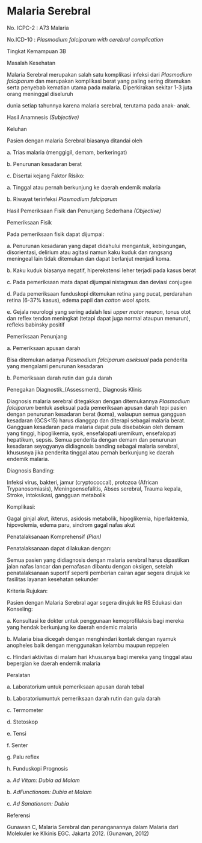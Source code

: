 # Malaria Serebral

No. ICPC-2 : A73 Malaria

No.ICD-10 : _Plasmodium falciparum with cerebral complication_

Tingkat Kemampuan 3B

Masalah Kesehatan

Malaria Serebral merupakan salah satu komplikasi infeksi dari _Plasmodium falciparum_ dan merupakan komplikasi berat yang paling sering ditemukan serta penyebab kematian utama pada malaria. Diperkirakan sekitar 1-3 juta orang meninggal diseluruh

 

dunia setiap tahunnya karena malaria serebral, terutama pada anak- anak.

Hasil Anamnesis _(Subjective)_

Keluhan

Pasien dengan malaria Serebral biasanya ditandai oleh

a. Trias malaria (menggigil, demam, berkeringat)

b. Penurunan kesadaran berat

c. Disertai kejang Faktor Risiko:

a. Tinggal atau pernah berkunjung ke daerah endemik malaria

b. Riwayat terinfeksi _Plasmodium falciparum_

Hasil Pemeriksaan Fisik dan Penunjang Sederhana _(Objective)_

Pemeriksaan Fisik

Pada pemeriksaan fisik dapat dijumpai:

a. Penurunan kesadaran yang dapat didahului mengantuk, kebingungan, disorientasi, delirium atau agitasi namun kaku kuduk dan rangsang meningeal lain tidak ditemukan dan dapat berlanjut menjadi koma.

b. Kaku kuduk biasanya negatif, hiperekstensi leher terjadi pada kasus berat

c. Pada pemeriksaan mata dapat dijumpai nistagmus dan deviasi conjugee

d. Pada pemeriksaan funduskopi ditemukan retina yang pucat, perdarahan retina (6-37% kasus), edema papil dan _cotton wool spots._

e. Gejala neurologi yang sering adalah lesi _upper motor neuron_, tonus otot dan reflex tendon meningkat (tetapi dapat juga normal ataupun menurun), refleks babinsky positif

Pemeriksaan Penunjang

a. Pemeriksaan apusan darah

Bisa ditemukan adanya _Plasmodium falciparum aseksual_ pada penderita yang mengalami penurunan kesadaran

b. Pemeriksaan darah rutin dan gula darah

 

Penegakan Diagnostik_(Assessment)_ Diagnosis Klinis

Diagnosis malaria serebral ditegakkan dengan ditemukannya _Plasmodium falciparum_ bentuk aseksual pada pemeriksaan apusan darah tepi pasien dengan penurunan kesadaran berat (koma), walaupun semua gangguan kesadaran (GCS\<15) harus dianggap dan diterapi sebagai malaria berat. Gangguan kesadaran pada malaria dapat pula disebabkan oleh demam yang tinggi, hipoglikemia, syok, ensefalopati uremikum, ensefalopati hepatikum, sepsis. Semua penderita dengan demam dan penurunan kesadaran seyogyanya didiagnosis banding sebagai malaria serebral, khususnya jika penderita tinggal atau pernah berkunjung ke daerah endemik malaria.

Diagnosis Banding:

Infeksi virus, bakteri, jamur (cryptococcal), protozoa (African Trypanosomiasis), Meningoensefalitis, Abses serebral, Trauma kepala, Stroke, intoksikasi, gangguan metabolik

Komplikasi:

Gagal ginjal akut, ikterus, asidosis metabolik, hipoglikemia, hiperlaktemia, hipovolemia, edema paru, sindrom gagal nafas akut

Penatalaksanaan Komprehensif _(Plan)_

Penatalaksanaan dapat dilakukan dengan:

Semua pasien yang didiagnosis dengan malaria serebral harus dipastikan jalan nafas lancar dan pernafasan dibantu dengan oksigen, setelah penatalaksanaan suportif seperti pemberian cairan agar segera dirujuk ke fasilitas layanan kesehatan sekunder

Kriteria Rujukan:

Pasien dengan Malaria Serebral agar segera dirujuk ke RS Edukasi dan Konseling:

a. Konsultasi ke dokter untuk penggunaan kemoprofilaksis bagi mereka yang hendak berkunjung ke daerah endemic malaria

b. Malaria bisa dicegah dengan menghindari kontak dengan nyamuk anopheles baik dengan menggunakan kelambu maupun reppelen

 

c. Hindari aktivitas di malam hari khususnya bagi mereka yang tinggal atau bepergian ke daerah endemik malaria

Peralatan

a. Laboratorium untuk pemeriksaan apusan darah tebal

b. Laboratoriumuntuk pemeriksaan darah rutin dan gula darah

c. Termometer

d. Stetoskop

e. Tensi

f. Senter

g. Palu reflex

h. Funduskopi Prognosis

a. _Ad Vitam: Dubia ad Malam_

b. _AdFunctionam: Dubia et Malam_

c. _Ad Sanationam: Dubia_

Referensi

Gunawan C, Malaria Serebral dan penanganannya dalam Malaria dari Molekuler ke Klkinis EGC. Jakarta 2012. (Gunawan, 2012)
